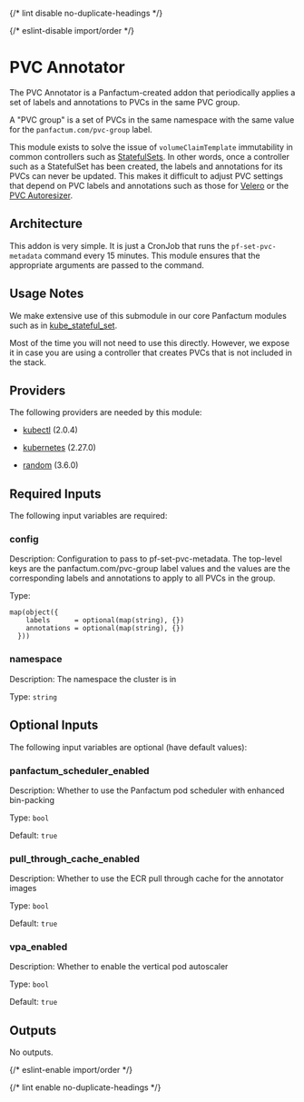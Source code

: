 
{/* lint disable no-duplicate-headings */}

{/* eslint-disable import/order */}

<ModuleHeader name="kube_pvc_annotator" sourceHref="https://github.com/Panfactum/stack/tree/__PANFACTUM_VERSION_MAIN__/packages/infrastructure/kube_pvc_annotator" status="stable" type="submodule" />

# PVC Annotator

The PVC Annotator is a Panfactum-created addon that periodically applies a set of labels
and annotations to PVCs in the same PVC group.

A "PVC group" is a set of PVCs in the same namespace with the same value for the
`panfactum.com/pvc-group` label.

This module exists to solve the issue of `volumeClaimTemplate` immutability in common
controllers such as [StatefulSets](https://kubernetes.io/docs/reference/generated/kubernetes-api/v1.29/#statefulset-v1-apps). In other words, once a controller such as a StatefulSet
has been created, the labels and annotations for its PVCs can never be updated. This
makes it difficult to adjust PVC settings that depend on PVC labels and annotations
such as those for [Velero](https://velero.io/) or the
[PVC Autoresizer](https://github.com/topolvm/pvc-autoresizer).

## Architecture

This addon is very simple. It is just a CronJob that runs the `pf-set-pvc-metadata`
command every 15 minutes. This module ensures that the appropriate arguments are passed
to the command.

## Usage Notes

We make extensive use of this submodule in our core Panfactum modules such as in
[kube\_stateful\_set](/docs/main/reference/infrastructure-modules/submodule/kubernetes/kube_stateful_set).

Most of the time you will not need to use this directly. However, we expose it in case you
are using a controller that creates PVCs that is not included in the stack.

## Providers

The following providers are needed by this module:

* [kubectl](https://registry.terraform.io/providers/alekc/kubectl/2.0.4/docs) (2.0.4)

* [kubernetes](https://registry.terraform.io/providers/hashicorp/kubernetes/2.27.0/docs) (2.27.0)

* [random](https://registry.terraform.io/providers/hashicorp/random/3.6.0/docs) (3.6.0)

## Required Inputs

The following input variables are required:

### config

Description: Configuration to pass to pf-set-pvc-metadata. The top-level keys are the panfactum.com/pvc-group label values and the values are the corresponding labels and annotations to apply to all PVCs in the group.

Type:

```hcl
map(object({
    labels      = optional(map(string), {})
    annotations = optional(map(string), {})
  }))
```

### namespace

Description: The namespace the cluster is in

Type: `string`

## Optional Inputs

The following input variables are optional (have default values):

### panfactum\_scheduler\_enabled

Description: Whether to use the Panfactum pod scheduler with enhanced bin-packing

Type: `bool`

Default: `true`

### pull\_through\_cache\_enabled

Description: Whether to use the ECR pull through cache for the annotator images

Type: `bool`

Default: `true`

### vpa\_enabled

Description: Whether to enable the vertical pod autoscaler

Type: `bool`

Default: `true`

## Outputs

No outputs.

{/* eslint-enable import/order */}

{/* lint enable no-duplicate-headings */}
